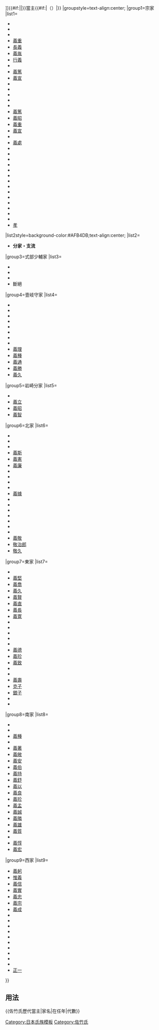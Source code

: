 {{Navbox
|bodyclass=hlist
|name=佐竹氏歷代當主
|title=[[File:Japanese Crest Hinomaru Oogi.svg|20px|五本骨扇中月丸紋]][[佐竹氏|{{#if:{{{1|}}}|{{{1|}}}|佐竹氏}}]]{{#if:{{{3|}}}|{{{3|}}}|}}當主{{#if:{{{2|}}}|（{{{2|}}}）|}}
|groupstyle=text-align:center;
|group1=宗家
|list1=
*{{tsl|ja|佐竹昌義||昌義}}
*{{tsl|ja|佐竹隆義||隆義}}
*{{tsl|ja|佐竹秀義||秀義}}
*[[佐竹義重 (第四代當主)|義重]]
*[[佐竹長義|長義]]
*[[佐竹義胤|義胤]]
*[[佐竹行義|行義]]
*{{tsl|ja|佐竹貞義||貞義}}
*[[佐竹義篤 (九代當主)|義篤]]
*[[佐竹義宣 (伊予守)|義宣]]
*{{tsl|ja|佐竹義盛||義盛}}
*{{tsl|ja|佐竹義人||義人}}
*{{tsl|ja|佐竹義俊||義俊}}
*{{tsl|ja|佐竹義治||義治}}
*{{tsl|ja|佐竹義舜||義舜}}
*[[佐竹義篤 (第十六代當主)|義篤]]
*[[佐竹義昭|義昭]]
*[[佐竹義重|義重]]
*[[佐竹義宣|義宣]]
*{{tsl|ja|佐竹義隆||義隆}}
*[[佐竹義處|義處]]
*{{tsl|ja|佐竹義格||義格}}
*{{tsl|ja|佐竹義峯||義峯}}
*{{tsl|ja|佐竹義真||義真}}
*{{tsl|ja|佐竹義明||義明}}
*{{tsl|ja|佐竹義敦||義敦}}
*{{tsl|ja|佐竹義和||義和}}
*{{tsl|ja|佐竹義厚||義厚}}
*{{tsl|ja|佐竹義睦||義睦}}
*{{tsl|ja|佐竹義堯||義堯}}
*{{tsl|ja|佐竹義脩||義脩}}
*{{tsl|ja|佐竹義堯||義堯<small>（再襲）</small>}}
*{{tsl|ja|佐竹義生||義生}}
*{{tsl|ja|佐竹義春||義春}}
*{{tsl|ja|佐竹義榮||義榮}}
*[[佐竹孝|孝]]
|list2style=background-color:#AFB4DB;text-align:center;
|list2=
*'''分家・支流'''
|group3=式部少輔家
|list3=
*{{tsl|ja|佐竹義寘||義寘}}
*{{tsl|ja|佐竹義都||義都}}
*{{tsl|ja|佐竹義堅 (久保田新田藩主)||義堅}}
*斷絕
|group4=壹岐守家
|list4=
*{{tsl|ja|佐竹義長||義長}}
*{{tsl|ja|佐竹義道||義道}}
*{{tsl|ja|佐竹義忠||義忠}}
*{{tsl|ja|佐竹義祇||義祇}}
*{{tsl|ja|佐竹義知||義知}}
*{{tsl|ja|佐竹義純||義純}}
*{{tsl|ja|佐竹義堯||義核}}
*{{tsl|ja|佐竹義諶||義諶}}
*[[佐竹義理|義理]]
*[[佐竹義種 (岩崎家)|義種]]
*[[佐竹義通|義通]]
*[[佐竹義勝|義勝]]
*[[佐竹義久 (岩崎家)|義久]]
|group5=岩崎分家
|list5=
*{{tsl|ja|佐竹義脩||義脩}}
*[[佐竹義立|義立]]
*[[佐竹義昭 (岩崎分家)|義昭]]
*[[佐竹義智 (岩崎分家)|義智]]
|group6=北家
|list6=
*{{tsl|ja|佐竹義信||義信}}
*{{tsl|ja|佐竹義住||義住}}
*{{tsl|ja|佐竹義廉||義廉}}
*[[佐竹義斯|義斯]]
*[[佐竹義憲|義憲]]
*[[佐竹義廉 (北家第六代當主)|義廉]]
*{{tsl|ja|佐竹義直||義直}}
*{{tsl|ja|佐竹義隣||義隣}}
*{{tsl|ja|佐竹義明 (北家)||義明}}
*{{tsl|ja|佐竹義命||義命}}
*[[佐竹義據|義據]]
*{{tsl|ja|佐竹義邦||義邦}}
*{{tsl|ja|佐竹義躬||義躬}}
*{{tsl|ja|佐竹義文||義文}}
*{{tsl|ja|佐竹義術||義術}}
*{{tsl|ja|佐竹義許||義許}}
*{{tsl|ja|佐竹義倫||義倫}}
*{{tsl|ja|佐竹義尚 (北家)||義尚}}
*[[佐竹義敬|義敬]]
*[[佐竹敬治郎|敬治郎]]
*[[佐竹敬久|敬久]]
|group7=東家
|list7=
*{{tsl|ja|佐竹政義||政義}}
*[[佐竹義堅 (戰國武將)|義堅]]
*[[佐竹義喬|義喬]]
*[[佐竹義久|義久]]
*[[佐竹義賢|義賢]]
*[[佐竹義直 (東家)|義直]]
*[[佐竹義長 (東家)|義長]]
*[[佐竹義寛|義寛]]
*{{tsl|ja|佐竹義秀 (東家)||義秀}}
*{{tsl|ja|佐竹義本||義本}}
*{{tsl|ja|佐竹義智 (東家)||義智}}
*{{tsl|ja|佐竹義路||義路}}
*{{tsl|ja|佐竹義冨||義冨}}
*[[佐竹義德|義德]]
*[[佐竹義珍 (東家)|義珍]]
*[[佐竹義致|義致]]
*{{tsl|ja|佐竹義典||義典}}
*{{tsl|ja|佐竹義祚||義祚}}
*[[佐竹義壽|義壽]]
*[[佐竹克子|克子]]
*[[佐竹銀子|銀子]]
*{{tsl|ja|佐竹義準||義準}}
*{{tsl|ja|佐竹義利||義利}}
|group8=南家
|list8=
*{{tsl|ja|佐竹義里||義里}}
*{{tsl|ja|佐竹義尚||義尚}}
*[[佐竹義種|義種]]
*{{tsl|ja|佐竹義章||義章}}
*[[佐竹義著|義著]]
*[[佐竹義敞|義敞]]
*[[佐竹義安|義安]]
*[[佐竹義伯|義伯]]
*[[佐竹義持|義持]]
*[[佐竹義舒|義舒]]
*[[佐竹義以|義以]]
*[[佐竹義良|義良]]
*[[佐竹義珍 (南家)|義珍]]
*[[佐竹義孟|義孟]]
*[[佐竹義誠|義誠]]
*[[佐竹義隣 (南家)|義隣]]
*[[佐竹義雄|義雄]]
*[[佐竹義質|義質]]
*{{tsl|ja|佐竹義輔||義輔}}
*[[佐竹義惇|義惇]]
*[[佐竹義宏|義宏]]
|group9=西家
|list9=
*[[小場義躬|義躬]]
*[[小場惟義|惟義]]
*[[小場義信|義信]]
*[[小場義實|義實]]
*[[小場義忠|義忠]]
*[[小場義宗|義宗]]
*[[小場義成|義成]]
*{{tsl|ja|小場義易||義易}}
*{{tsl|ja|佐竹義房||義房}}
*{{tsl|ja|佐竹義武||義武}}
*{{tsl|ja|佐竹義方 (西家)||義方}}
*{{tsl|ja|佐竹義村||義村}}
*{{tsl|ja|佐竹義休||義休}}
*{{tsl|ja|佐竹義種 (西家)||義種}}
*{{tsl|ja|佐竹義幹||義幹}}
*{{tsl|ja|佐竹義茂||義茂}}
*{{tsl|ja|佐竹義遵||義遵}}
*[[佐竹正一|正一]]
}}<noinclude>

==用法==
<nowiki>{{佐竹氏歷代當主|家名|在任年|代數}}</nowiki>
[[Category:日本氏族模板]]
[[Category:佐竹氏]]
</noinclude>